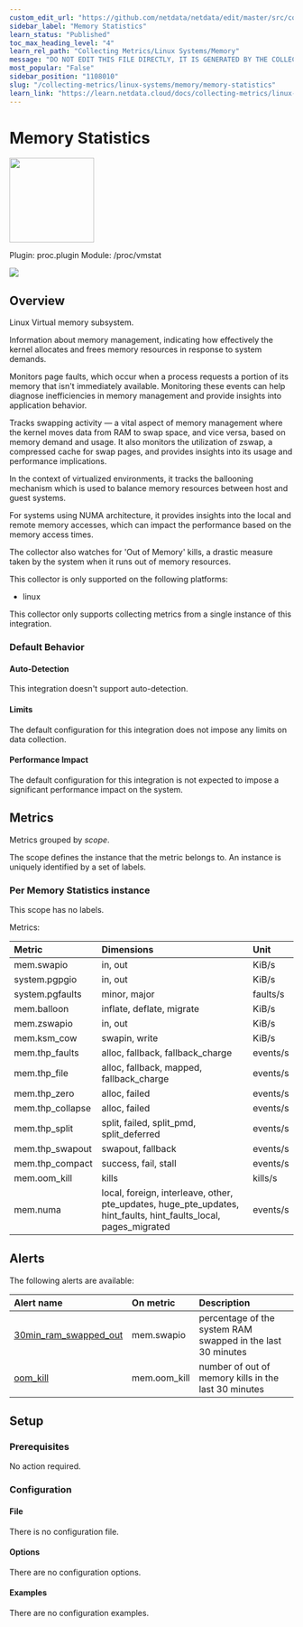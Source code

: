 ```yaml
---
custom_edit_url: "https://github.com/netdata/netdata/edit/master/src/collectors/proc.plugin/metadata.yaml"
sidebar_label: "Memory Statistics"
learn_status: "Published"
toc_max_heading_level: "4"
learn_rel_path: "Collecting Metrics/Linux Systems/Memory"
message: "DO NOT EDIT THIS FILE DIRECTLY, IT IS GENERATED BY THE COLLECTOR'S metadata.yaml FILE"
most_popular: "False"
sidebar_position: "1108010"
slug: "/collecting-metrics/linux-systems/memory/memory-statistics"
learn_link: "https://learn.netdata.cloud/docs/collecting-metrics/linux-systems/memory/memory-statistics"
---
```



# Memory Statistics


<img src="https://netdata.cloud/img/linuxserver.svg" width="150"/>


Plugin: proc.plugin
Module: /proc/vmstat

<img src="https://img.shields.io/badge/maintained%20by-Netdata-%2300ab44" />

## Overview

Linux Virtual memory subsystem.

Information about memory management, indicating how effectively the kernel allocates and frees
memory resources in response to system demands.

Monitors page faults, which occur when a process requests a portion of its memory that isn't
immediately available. Monitoring these events can help diagnose inefficiencies in memory management and
provide insights into application behavior.

Tracks swapping activity — a vital aspect of memory management where the kernel moves data from RAM to
swap space, and vice versa, based on memory demand and usage. It also monitors the utilization of zswap,
a compressed cache for swap pages, and provides insights into its usage and performance implications.

In the context of virtualized environments, it tracks the ballooning mechanism which is used to balance
memory resources between host and guest systems.

For systems using NUMA architecture, it provides insights into the local and remote memory accesses, which
can impact the performance based on the memory access times.

The collector also watches for 'Out of Memory' kills, a drastic measure taken by the system when it runs out
of memory resources.




This collector is only supported on the following platforms:

- linux

This collector only supports collecting metrics from a single instance of this integration.


### Default Behavior

#### Auto-Detection

This integration doesn't support auto-detection.

#### Limits

The default configuration for this integration does not impose any limits on data collection.

#### Performance Impact

The default configuration for this integration is not expected to impose a significant performance impact on the system.


## Metrics

Metrics grouped by *scope*.

The scope defines the instance that the metric belongs to. An instance is uniquely identified by a set of labels.



### Per Memory Statistics instance



This scope has no labels.

Metrics:

| Metric | Dimensions | Unit |
|:------|:----------|:----|
| mem.swapio | in, out | KiB/s |
| system.pgpgio | in, out | KiB/s |
| system.pgfaults | minor, major | faults/s |
| mem.balloon | inflate, deflate, migrate | KiB/s |
| mem.zswapio | in, out | KiB/s |
| mem.ksm_cow | swapin, write | KiB/s |
| mem.thp_faults | alloc, fallback, fallback_charge | events/s |
| mem.thp_file | alloc, fallback, mapped, fallback_charge | events/s |
| mem.thp_zero | alloc, failed | events/s |
| mem.thp_collapse | alloc, failed | events/s |
| mem.thp_split | split, failed, split_pmd, split_deferred | events/s |
| mem.thp_swapout | swapout, fallback | events/s |
| mem.thp_compact | success, fail, stall | events/s |
| mem.oom_kill | kills | kills/s |
| mem.numa | local, foreign, interleave, other, pte_updates, huge_pte_updates, hint_faults, hint_faults_local, pages_migrated | events/s |



## Alerts


The following alerts are available:

| Alert name  | On metric | Description |
|:------------|:----------|:------------|
| [ 30min_ram_swapped_out ](https://github.com/netdata/netdata/blob/master/src/health/health.d/swap.conf) | mem.swapio | percentage of the system RAM swapped in the last 30 minutes |
| [ oom_kill ](https://github.com/netdata/netdata/blob/master/src/health/health.d/ram.conf) | mem.oom_kill | number of out of memory kills in the last 30 minutes |


## Setup

### Prerequisites

No action required.

### Configuration

#### File

There is no configuration file.
#### Options



There are no configuration options.

#### Examples
There are no configuration examples.


